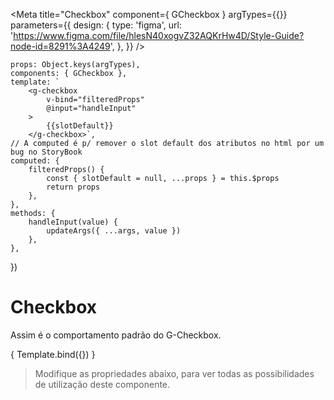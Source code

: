
<Meta
    title="Checkbox"
    component={ GCheckbox }
    argTypes={{}}
    parameters={{
        design: {
            type: 'figma',
            url: 'https://www.figma.com/file/hlesN40xogvZ32AQKrHw4D/Style-Guide?node-id=8291%3A4249',
        },
    }}
/>

    props: Object.keys(argTypes),
    components: { GCheckbox },
    template: `
        <g-checkbox 
            v-bind="filteredProps"
            @input="handleInput"
        >
            {{slotDefault}}
        </g-checkbox>`,
    // A computed é p/ remover o slot default dos atributos no html por um bug no StoryBook
    computed: {
        filteredProps() {
            const { slotDefault = null, ...props } = this.$props
            return props
        },
    },
    methods: {
        handleInput(value) {
            updateArgs({ ...args, value })
        },
    },
})

# Checkbox

Assim é o comportamento padrão do G-Checkbox.

<Canvas>
    <Story 
        name="Checkbox"
        args={{
            slotDefault: `Checkbox`,
            input: action('input'),
        }}
    >
        { Template.bind({}) }
    </Story>
</Canvas>

> Modifique as propriedades abaixo, para ver todas as possibilidades de utilização deste componente.

<ArgsTable story="Checkbox" />
